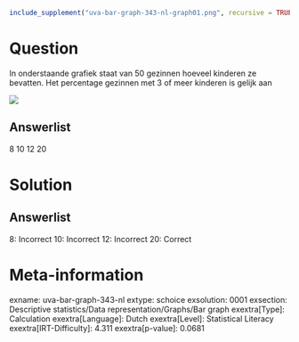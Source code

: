 ```r
include_supplement("uva-bar-graph-343-nl-graph01.png", recursive = TRUE)
```

Question
========

In onderstaande grafiek staat van 50 gezinnen hoeveel kinderen ze
bevatten. Het percentage gezinnen met 3 of meer kinderen is gelijk aan

![](uva-bar-graph-343-nl-graph01.png)

Answerlist
----------

8
10
12
20

Solution
========

Answerlist
----------

8: Incorrect
10: Incorrect
12: Incorrect
20: Correct

Meta-information
================
exname: uva-bar-graph-343-nl
extype: schoice
exsolution: 0001
exsection: Descriptive statistics/Data representation/Graphs/Bar graph
exextra[Type]: Calculation
exextra[Language]: Dutch
exextra[Level]: Statistical Literacy
exextra[IRT-Difficulty]: 4.311
exextra[p-value]: 0.0681
